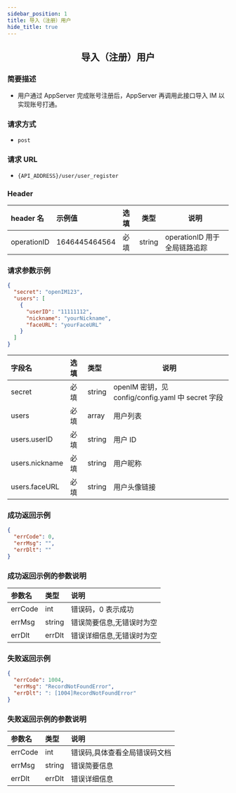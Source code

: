 ```yaml
---
sidebar_position: 1
title: 导入（注册）用户
hide_title: true
---
```


<center>

## 导入（注册）用户

</center>

### 简要描述

- 用户通过 AppServer 完成账号注册后，AppServer 再调用此接口导入 IM 以实现账号打通。

### 请求方式

- `post`

### 请求 URL

- `{API_ADDRESS}/user/user_register`

### Header

| header 名   | 示例值        | 选填 | 类型   | 说明                         |
| :---------- | :------------ | :--- | ------ | ---------------------------- |
| operationID | 1646445464564 | 必填 | string | operationID 用于全局链路追踪 |

### 请求参数示例

```json
{
  "secret": "openIM123",
  "users": [
    {
      "userID": "11111112",
      "nickname": "yourNickname",
      "faceURL": "yourFaceURL"
    }
  ]
}
```

| 字段名         | 选填 | 类型   | 说明                                              |
| :------------- | :--- | :----- | ------------------------------------------------- |
| secret         | 必填 | string | openIM 密钥，见 config/config.yaml 中 secret 字段 |
| users          | 必填 | array  | 用户列表                                          |
| users.userID   | 必填 | string | 用户 ID                                           |
| users.nickname | 必填 | string | 用户昵称                                          |
| users.faceURL  | 必填 | string | 用户头像链接                                      |

### 成功返回示例

```json
{
  "errCode": 0,
  "errMsg": "",
  "errDlt": ""
}
```

### 成功返回示例的参数说明

| 参数名  | 类型   | 说明                      |
| :------ | :----- | :------------------------ |
| errCode | int    | 错误码，0 表示成功        |
| errMsg  | string | 错误简要信息,无错误时为空 |
| errDlt  | errDlt | 错误详细信息,无错误时为空 |

### 失败返回示例

```json
{
  "errCode": 1004,
  "errMsg": "RecordNotFoundError",
  "errDlt": ": [1004]RecordNotFoundError"
}
```

### 失败返回示例的参数说明

| 参数名  | 类型   | 说明                          |
| :------ | :----- | :---------------------------- |
| errCode | int    | 错误码,具体查看全局错误码文档 |
| errMsg  | string | 错误简要信息                  |
| errDlt  | errDlt | 错误详细信息                  |

